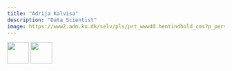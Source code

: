 ```yaml
---
title: "Adrija Kalvisa"
description: "Data Scientist"
image: https://www2.adm.ku.dk/selv/pls/prt_www40.hentindhold_cms?p_personid=645384
---
```


[![](LinkedIN.png){width=50}](https://www.linkedin.com/in/adrija-kalvisa/)   [![](Github_black.png){width=50}](https://github.com/AdrijaK)
